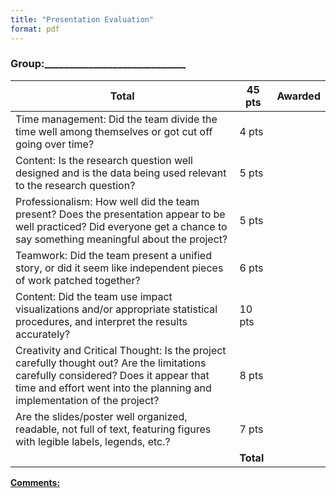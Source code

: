 ```yaml
---
title: "Presentation Evaluation"
format: pdf
---
```


### Group:\_\_\_\_\_\_\_\_\_\_\_\_\_\_\_\_\_\_\_\_\_\_\_\_\_\_\_\_\_

| Total                                                                                                                                                                                                          | 45 pts    | Awarded |
|------------------------------------------------------|---------|---------|
| Time management: Did the team divide the time well among themselves or got cut off going over time?                                                                                                            | 4 pts     |         |
| Content: Is the research question well designed and is the data being used relevant to the research question?                                                                                                  | 5 pts     |         |
| Professionalism: How well did the team present? Does the presentation appear to be well practiced? Did everyone get a chance to say something meaningful about the project?                                    | 5 pts     |         |
| Teamwork: Did the team present a unified story, or did it seem like independent pieces of work patched together?                                                                                               | 6 pts     |         |
| Content: Did the team use impact visualizations and/or appropriate statistical procedures, and interpret the results accurately?                                                                               | 10 pts    |         |
| Creativity and Critical Thought: Is the project carefully thought out? Are the limitations carefully considered? Does it appear that time and effort went into the planning and implementation of the project? | 8 pts     |         |
| Are the slides/poster well organized, readable, not full of text, featuring figures with legible labels, legends, etc.?                                                                                        | 7 pts     |         |
|                                                                                                                                                                                                                | **Total** |         |

[**Comments:**]{.underline}
